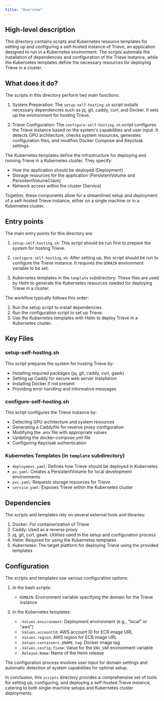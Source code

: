 ```yaml
---
title: "Overview"
---
```


## High-level description
This directory contains scripts and Kubernetes resource templates for setting up and configuring a self-hosted instance of Trieve, an application designed to run in a Kubernetes environment. The scripts automate the installation of dependencies and configuration of the Trieve instance, while the Kubernetes templates define the necessary resources for deploying Trieve in a cluster.

## What does it do?
The scripts in this directory perform two main functions:

1. System Preparation: The `setup-self-hosting.sh` script installs necessary dependencies such as jq, git, caddy, curl, and Docker. It sets up the environment for hosting Trieve.

2. Trieve Configuration: The `configure-self-hosting.sh` script configures the Trieve instance based on the system's capabilities and user input. It detects GPU architecture, checks system resources, generates configuration files, and modifies Docker Compose and Keycloak settings.

The Kubernetes templates define the infrastructure for deploying and running Trieve in a Kubernetes cluster. They specify:
- How the application should be deployed (Deployment)
- Storage resources for the application (PersistentVolume and PersistentVolumeClaim)
- Network access within the cluster (Service)

Together, these components allow for a streamlined setup and deployment of a self-hosted Trieve instance, either on a single machine or in a Kubernetes cluster.

## Entry points
The main entry points for this directory are:

1. `setup-self-hosting.sh`: This script should be run first to prepare the system for hosting Trieve.

2. `configure-self-hosting.sh`: After setting up, this script should be run to configure the Trieve instance. It requires the `DOMAIN` environment variable to be set.

3. Kubernetes templates in the `template` subdirectory: These files are used by Helm to generate the Kubernetes resources needed for deploying Trieve in a cluster.

The workflow typically follows this order:
1. Run the setup script to install dependencies.
2. Run the configuration script to set up Trieve.
3. Use the Kubernetes templates with Helm to deploy Trieve in a Kubernetes cluster.

## Key Files

### setup-self-hosting.sh
This script prepares the system for hosting Trieve by:
- Installing required packages (jq, git, caddy, curl, gawk)
- Setting up Caddy for secure web server installation
- Installing Docker if not present
- Providing error handling and informative messages

### configure-self-hosting.sh
This script configures the Trieve instance by:
- Detecting GPU architecture and system resources
- Generating a Caddyfile for reverse proxy configuration
- Modifying the .env file with appropriate values
- Updating the docker-compose.yml file
- Configuring Keycloak authentication

### Kubernetes Templates (in `template` subdirectory)
- `deployment.yaml`: Defines how Trieve should be deployed in Kubernetes
- `pv.yaml`: Creates a PersistentVolume for local development environments
- `pvc.yaml`: Requests storage resources for Trieve
- `service.yaml`: Exposes Trieve within the Kubernetes cluster

## Dependencies
The scripts and templates rely on several external tools and libraries:

1. Docker: For containerization of Trieve
2. Caddy: Used as a reverse proxy
3. jq, git, curl, gawk: Utilities used in the setup and configuration process
4. Helm: Required for using the Kubernetes templates
5. Kubernetes: The target platform for deploying Trieve using the provided templates

## Configuration
The scripts and templates use various configuration options:

1. In the bash scripts:
   - `DOMAIN`: Environment variable specifying the domain for the Trieve instance

2. In the Kubernetes templates:
   - `.Values.environment`: Deployment environment (e.g., "local" or "aws")
   - `.Values.accountId`: AWS account ID for ECR image URL
   - `.Values.region`: AWS region for ECR image URL
   - `.Values.containers.$NAME.tag`: Docker image tag
   - `.Values.config.fixme`: Value for the `ENV_VAR` environment variable
   - `.Release.Name`: Name of the Helm release

The configuration process involves user input for domain settings and automatic detection of system capabilities for optimal setup.

In conclusion, this `scripts` directory provides a comprehensive set of tools for setting up, configuring, and deploying a self-hosted Trieve instance, catering to both single-machine setups and Kubernetes cluster deployments.